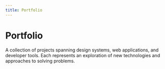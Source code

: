 ```yaml
---
title: Portfolio
---
```


<h1 class="font-bold">Portfolio</h1>

A collection of projects spanning design systems, web applications, and developer tools. Each represents an exploration of new technologies and approaches to solving problems.

<Spacer />